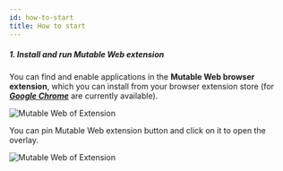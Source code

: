 ```yaml
---
id: how-to-start
title: How to start
---
```


##### 1. Install and run Mutable Web extension

You can find and enable applications in the **Mutable Web browser extension**, which you can install from your browser extension store (for [**_Google Chrome_**](https://chromewebstore.google.com/detail/mutable-web/cnahdmdbhkphpbpbjjbfdnmbphbenglc) are currently available).

![Mutable Web of Extension](/img/use_0.png)

You can pin Mutable Web extension button and click on it to open the overlay.

![Mutable Web of Extension](/img/use_1.png)

